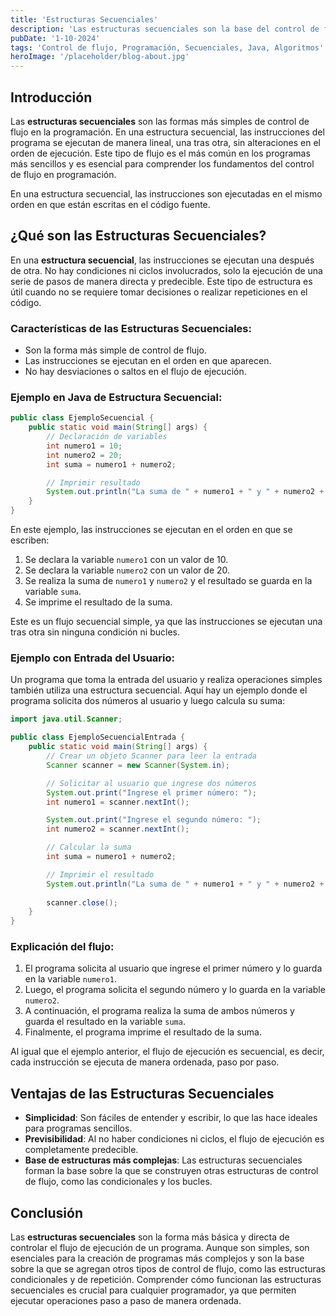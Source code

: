 ---
title: 'Estructuras Secuenciales'
description: 'Las estructuras secuenciales son la base del control de flujo en programación.'
pubDate: '1-10-2024'
tags: 'Control de flujo, Programación, Secuenciales, Java, Algoritmos'
heroImage: '/placeholder/blog-about.jpg'
---

## Introducción

Las **estructuras secuenciales** son las formas más simples de control de flujo en la programación. En una estructura secuencial, las instrucciones del programa se ejecutan de manera lineal, una tras otra, sin alteraciones en el orden de ejecución. Este tipo de flujo es el más común en los programas más sencillos y es esencial para comprender los fundamentos del control de flujo en programación.

En una estructura secuencial, las instrucciones son ejecutadas en el mismo orden en que están escritas en el código fuente.

## ¿Qué son las Estructuras Secuenciales?

En una **estructura secuencial**, las instrucciones se ejecutan una después de otra. No hay condiciones ni ciclos involucrados, solo la ejecución de una serie de pasos de manera directa y predecible. Este tipo de estructura es útil cuando no se requiere tomar decisiones o realizar repeticiones en el código.

### Características de las Estructuras Secuenciales:

- Son la forma más simple de control de flujo.
- Las instrucciones se ejecutan en el orden en que aparecen.
- No hay desviaciones o saltos en el flujo de ejecución.

### Ejemplo en Java de Estructura Secuencial:

```java
public class EjemploSecuencial {
    public static void main(String[] args) {
        // Declaración de variables
        int numero1 = 10;
        int numero2 = 20;
        int suma = numero1 + numero2;

        // Imprimir resultado
        System.out.println("La suma de " + numero1 + " y " + numero2 + " es: " + suma);
    }
}
```

En este ejemplo, las instrucciones se ejecutan en el orden en que se escriben:

1. Se declara la variable `numero1` con un valor de 10.
2. Se declara la variable `numero2` con un valor de 20.
3. Se realiza la suma de `numero1` y `numero2` y el resultado se guarda en la variable `suma`.
4. Se imprime el resultado de la suma.

Este es un flujo secuencial simple, ya que las instrucciones se ejecutan una tras otra sin ninguna condición ni bucles.

### Ejemplo con Entrada del Usuario:

Un programa que toma la entrada del usuario y realiza operaciones simples también utiliza una estructura secuencial. Aquí hay un ejemplo donde el programa solicita dos números al usuario y luego calcula su suma:

```java
import java.util.Scanner;

public class EjemploSecuencialEntrada {
    public static void main(String[] args) {
        // Crear un objeto Scanner para leer la entrada
        Scanner scanner = new Scanner(System.in);

        // Solicitar al usuario que ingrese dos números
        System.out.print("Ingrese el primer número: ");
        int numero1 = scanner.nextInt();

        System.out.print("Ingrese el segundo número: ");
        int numero2 = scanner.nextInt();

        // Calcular la suma
        int suma = numero1 + numero2;

        // Imprimir el resultado
        System.out.println("La suma de " + numero1 + " y " + numero2 + " es: " + suma);
        
        scanner.close();
    }
}
```

### Explicación del flujo:

1. El programa solicita al usuario que ingrese el primer número y lo guarda en la variable `numero1`.
2. Luego, el programa solicita el segundo número y lo guarda en la variable `numero2`.
3. A continuación, el programa realiza la suma de ambos números y guarda el resultado en la variable `suma`.
4. Finalmente, el programa imprime el resultado de la suma.

Al igual que el ejemplo anterior, el flujo de ejecución es secuencial, es decir, cada instrucción se ejecuta de manera ordenada, paso por paso.

## Ventajas de las Estructuras Secuenciales

- **Simplicidad**: Son fáciles de entender y escribir, lo que las hace ideales para programas sencillos.
- **Previsibilidad**: Al no haber condiciones ni ciclos, el flujo de ejecución es completamente predecible.
- **Base de estructuras más complejas**: Las estructuras secuenciales forman la base sobre la que se construyen otras estructuras de control de flujo, como las condicionales y los bucles.

## Conclusión

Las **estructuras secuenciales** son la forma más básica y directa de controlar el flujo de ejecución de un programa. Aunque son simples, son esenciales para la creación de programas más complejos y son la base sobre la que se agregan otros tipos de control de flujo, como las estructuras condicionales y de repetición. Comprender cómo funcionan las estructuras secuenciales es crucial para cualquier programador, ya que permiten ejecutar operaciones paso a paso de manera ordenada.